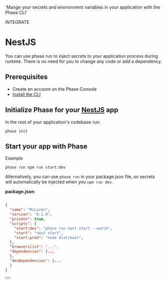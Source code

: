 
  'Mange your secrets and environment variables in your application with the Phase CLI'

<Tag variant="small">INTEGRATE</Tag>

# NestJS

You can use phase run to inject secrets to your application process during runtime. There is no need for you to change any code or add a dependency.

## Prerequisites

- Create an account on the Phase Console
- [Install the CLI](/cli)

## Initialize Phase for your [NestJS](https://nestjs.com) app

In the root of your application's codebase run:

```fish
phase init
```

## Start your app with Phase

Example

```fish
phase run npm run start:dev
```

Alternatively, you can use `phase run` in your package.json file, so secrets will automatically be injected when you `npm run dev`.

**package.json**:

```json

{
  "name": "McLaren",
  "version": "0.1.0",
  "private": true,
  "scripts": {
    "start:dev": "phase run nest start --watch",
    "start": "nest start",
    "start:prod": "node dist/main",
  },
  "browserslist": "...",
  "dependencies": {...
  },
  "devDependencies": {...
  }
}
```

<div className="not-prose">
  <Button
    href="https://docs.nestjs.com/techniques/configuration#cache-environment-variables"
    variant="text"
    arrow="right"
    children="NestJS Docs"
  />
</div>
